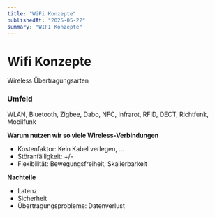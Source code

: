 ```yaml
---
title: "WiFi Konzepte"
publishedAt: "2025-05-22"
summary: "WIFI Konzepte"
---
```


# Wifi Konzepte

Wireless Übertragungsarten

### Umfeld

WLAN, Bluetooth, Zigbee, Dabo, NFC, Infrarot, RFID, DECT, Richtfunk, Mobilfunk

**Warum nutzen wir so viele Wireless-Verbindungen**

- Kostenfaktor: Kein Kabel verlegen, ...
- Störanfälligkeit: +/-
- Flexibilität: Bewegungsfreiheit, Skalierbarkeit

**Nachteile**

- Latenz
- Sicherheit
- Übertragungsprobleme: Datenverlust
